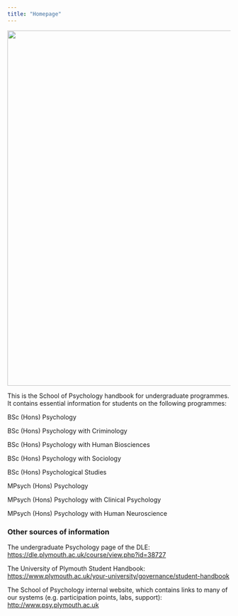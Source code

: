 ```yaml
---
title: "Homepage"
---
```


![](images/school_logo.png){width="800"}

This is the School of Psychology handbook for undergraduate programmes. It contains essential information for students on the following programmes:

BSc (Hons) Psychology

BSc (Hons) Psychology with Criminology

BSc (Hons) Psychology with Human Biosciences

BSc (Hons) Psychology with Sociology

BSc (Hons) Psychological Studies

MPsych (Hons) Psychology

MPsych (Hons) Psychology with Clinical Psychology

MPsych (Hons) Psychology with Human Neuroscience

### Other sources of information

The undergraduate Psychology page of the DLE: <https://dle.plymouth.ac.uk/course/view.php?id=38727>

The University of Plymouth Student Handbook: <https://www.plymouth.ac.uk/your-university/governance/student-handbook>

The School of Psychology internal website, which contains links to many of our systems (e.g. participation points, labs, support): <http://www.psy.plymouth.ac.uk>
